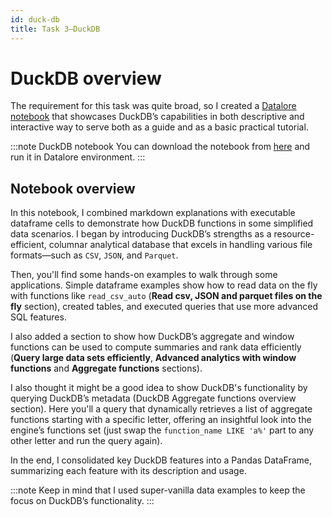 ```yaml
---
id: duck-db
title: Task 3–DuckDB
---
```


# DuckDB overview

The requirement for this task was quite broad, so I created a [Datalore notebook](../../assets/duckdb-notebook.zip) that showcases DuckDB’s capabilities in both descriptive and interactive way to serve both as a guide and as a basic practical tutorial.

:::note DuckDB notebook
You can download the notebook from [here](../../assets/duckdb-notebook.zip) and run it in Datalore environment.
:::

## Notebook overview

In this notebook, I combined markdown explanations with executable dataframe cells to demonstrate how DuckDB functions in some simplified data scenarios. I began by introducing DuckDB’s strengths as a resource-efficient, columnar analytical database that excels in handling various file formats—such as `CSV`, `JSON`, and `Parquet`.

Then, you'll find some hands-on examples to walk through some applications. Simple dataframe examples show how to read data on the fly with functions like `read_csv_auto` (**Read csv, JSON and parquet files on the fly** section), created tables, and executed queries that use more advanced SQL features.

I also added a section to show how DuckDB’s aggregate and window functions can be used to compute summaries and rank data efficiently (**Query large data sets efficiently**, **Advanced analytics with window functions** and **Aggregate functions** sections).

I also thought it might be a good idea to show DuckDB's functionality by querying DuckDB’s metadata (DuckDB Aggregate functions overview section). Here you'll a query that dynamically retrieves a list of aggregate functions starting with a specific letter, offering an insightful look into the engine’s functions set (just swap the `function_name LIKE 'a%'` part to any other letter and run the query again).

In the end, I consolidated key DuckDB features into a Pandas DataFrame, summarizing each feature with its description and usage.

:::note
Keep in mind that I used super-vanilla data examples to keep the focus on DuckDB’s functionality.
:::